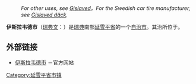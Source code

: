 :''For other uses, see [[Gislaved|Gislaved]]。For the Swedish car tire manufacturer, see [[Gislaved_däck|Gislaved däck]].''
{{Infobox Kommun|
fullname=Gislaveds kommun|
coatofarms=[[Image:Gislaved_vapen.svg|100px]]|
county=[[延雪平省|延雪平省]]|
province=[[斯莫兰|斯莫兰]]|
capital={{link-en|伊斯拉韦德 (瑞典)|Gislaved, Sweden|伊斯拉韦德}}|
map=[[Image:Gislaved_Municipality_in_Jönköping_County.png|200px]]|
arearank=第92名|
area=1,226.15|
arealand=1,143.41|
populationrank=第83名|
population=29,327|
densityrank=第149名|
populationdensity=25.6|
website=http://www.gislaved.se/|{{dead link|date=2017年11月 |bot=InternetArchiveBot |fix-attempted=yes }}
footnotes=面积与人口统计数据来自[[瑞典统计局|瑞典统计局]]，截至2006年12月31日}}

'''伊斯拉韦德市'''（[[瑞典文|瑞典文]]：{{lang|sv|''Gislaveds kommun''}}）是[[瑞典|瑞典]]南部[[延雪平省|延雪平省]]的一个[[瑞典自治市|自治市]]。其治所位于{{link-en|伊斯拉韦德 (瑞典)|Gislaved, Sweden|伊斯拉韦德}}。

==外部链接==
*[http://www.gislaved.se/ 伊斯拉韦德市] {{Wayback|url=http://www.gislaved.se/ |date=20210212235437 }}－官方网站

{{Jönköping County}}
{{Localities in Gislaved Municipality}}

[[Category:延雪平省市镇|Category:延雪平省市镇]]